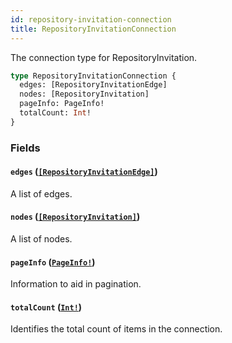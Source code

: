 ```yaml
---
id: repository-invitation-connection
title: RepositoryInvitationConnection
---
```


The connection type for RepositoryInvitation.

```graphql
type RepositoryInvitationConnection {
  edges: [RepositoryInvitationEdge]
  nodes: [RepositoryInvitation]
  pageInfo: PageInfo!
  totalCount: Int!
}
```

### Fields

#### `edges` ([`[RepositoryInvitationEdge]`](/docs/api/objects/repository-invitation-edge))

A list of edges.

#### `nodes` ([`[RepositoryInvitation]`](/docs/api/objects/repository-invitation))

A list of nodes.

#### `pageInfo` ([`PageInfo!`](/docs/api/objects/page-info))

Information to aid in pagination.

#### `totalCount` ([`Int!`](/docs/api/scalars/int))

Identifies the total count of items in the connection.
